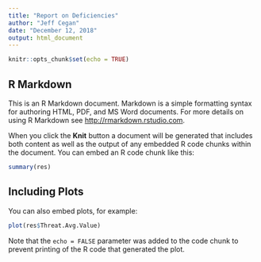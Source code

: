 ```yaml
---
title: "Report on Deficiencies"
author: "Jeff Cegan"
date: "December 12, 2018"
output: html_document
---
```


```r
knitr::opts_chunk$set(echo = TRUE)
```

## R Markdown

This is an R Markdown document. Markdown is a simple formatting syntax for authoring HTML, PDF, and MS Word documents. For more details on using R Markdown see <http://rmarkdown.rstudio.com>.

When you click the **Knit** button a document will be generated that includes both content as well as the output of any embedded R code chunks within the document. You can embed an R code chunk like this:

```r
summary(res)
```

## Including Plots

You can also embed plots, for example:

```r
plot(res$Threat.Avg.Value)
```

Note that the `echo = FALSE` parameter was added to the code chunk to prevent printing of the R code that generated the plot.
